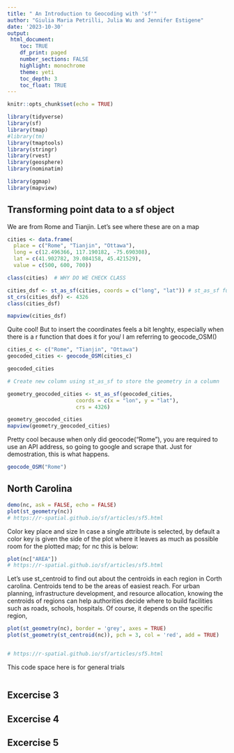 ```yaml
---
title: " An Introduction to Geocoding with 'sf'"
author: "Giulia Maria Petrilli, Julia Wu and Jennifer Estigene"
date: '2023-10-30'
output: 
 html_document:
    toc: TRUE
    df_print: paged
    number_sections: FALSE
    highlight: monochrome
    theme: yeti
    toc_depth: 3
    toc_float: TRUE
---
```


```r
knitr::opts_chunk$set(echo = TRUE)
```

```r
library(tidyverse)
library(sf)
library(tmap)
#library(tm)
library(tmaptools)
library(stringr)
library(rvest)
library(geosphere)
library(nominatim)

library(ggmap)
library(mapview)

```


## Transforming point data to a sf object

We are from Rome and Tianjin. Let's see where these are on a map 

```r

cities <- data.frame(
  place = c("Rome", "Tianjin", "Ottawa"),
  long = c(12.496366, 117.190182, -75.690308),  
  lat = c(41.902782, 39.084158, 45.421529),    
  value = c(500, 600, 700))                     

class(cities)  # WHY DO WE CHECK CLASS

cities_dsf <- st_as_sf(cities, coords = c("long", "lat")) # st_as_sf function is used to convert data, such as a data frame or a matrix, into an sf object. An sf object is a special data structure used for working with spatial data. 
st_crs(cities_dsf) <- 4326
class(cities_dsf)

mapview(cities_dsf)

```

Quite cool! But to insert the coordinates feels a bit lenghty, especially when there is a r function that does it for you/ I am referring to geocode_OSM() 
```r

cities_c <- c("Rome", "Tianjin", "Ottawa")
geocoded_cities <- geocode_OSM(cities_c) 

geocoded_cities

# Create new column using st_as_sf to store the geometry in a column 

geometry_geocoded_cities <- st_as_sf(geocoded_cities,
                      coords = c(x = "lon", y = "lat"),
                      crs = 4326)

geometry_geocoded_cities
mapview(geometry_geocoded_cities)


```


Pretty cool because when only did geocode("Rome"), you are required to use an API address, so going to google and scrape that.  Just for demostration, this is what happens.  

``` r
geocode_OSM("Rome")

```

## North Carolina 

```r

demo(nc, ask = FALSE, echo = FALSE)
plot(st_geometry(nc))
# https://r-spatial.github.io/sf/articles/sf5.html

```
Color key place and size
In case a single attribute is selected, by default a color key is given the side of the plot where it leaves as much as possible room for the plotted map; for nc this is below:


```r
plot(nc["AREA"])
# https://r-spatial.github.io/sf/articles/sf5.html
```
Let's use st_centroid to find out about the centroids in each region in Corth carolina. Centroids tend to be the areas of easiest reach. For urban planning, infrastructure development, and resource allocation, knowing the centroids of regions can help authorities decide where to build facilities such as roads, schools, hospitals. Of course, it depends on the specific region, 


```r


plot(st_geometry(nc), border = 'grey', axes = TRUE) 
plot(st_geometry(st_centroid(nc)), pch = 3, col = 'red', add = TRUE)


# https://r-spatial.github.io/sf/articles/sf5.html

```
 This code space here is for general trials 
```r


```

## Excercise 3
## Excercise 4
## Excercise 5

